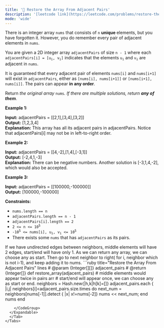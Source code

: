 ```yaml
---
title: '🧀 Restore the Array From Adjacent Pairs'
description: '[leetcode link](https://leetcode.com/problems/restore-the-array-from-adjacent-pairs/description/)'
mode: 'wide'
---
```

<Tabs>
  <Tab title="Question" icon="circle-question" iconType="regular">
    <Card>
      <p>There is an integer array <code>nums</code> that consists of <code>n</code> <strong>unique </strong>elements, but you have forgotten it. However, you do remember every pair of adjacent elements in <code>nums</code>.</p>  <p>You are given a 2D integer array <code>adjacentPairs</code> of size <code>n - 1</code> where each <code>adjacentPairs[i] = [u<sub>i</sub>, v<sub>i</sub>]</code> indicates that the elements <code>u<sub>i</sub></code> and <code>v<sub>i</sub></code> are adjacent in <code>nums</code>.</p>  <p>It is guaranteed that every adjacent pair of elements <code>nums[i]</code> and <code>nums[i+1]</code> will exist in <code>adjacentPairs</code>, either as <code>[nums[i], nums[i+1]]</code> or <code>[nums[i+1], nums[i]]</code>. The pairs can appear <strong>in any order</strong>.</p>  <p>Return <em>the original array </em><code>nums</code><em>. If there are multiple solutions, return <strong>any of them</strong></em>.</p>   <p><strong class="example">Example 1:</strong></p>   <strong>Input:</strong> adjacentPairs = [[2,1],[3,4],[3,2]] <br/> <strong>Output:</strong> [1,2,3,4] <br/> <strong>Explanation:</strong> This array has all its adjacent pairs in adjacentPairs. Notice that adjacentPairs[i] may not be in left-to-right order.   <p><strong class="example">Example 2:</strong></p>   <strong>Input:</strong> adjacentPairs = [[4,-2],[1,4],[-3,1]] <br/> <strong>Output:</strong> [-2,4,1,-3] <br/> <strong>Explanation:</strong> There can be negative numbers. Another solution is [-3,1,4,-2], which would also be accepted.   <p><strong class="example">Example 3:</strong></p>   <strong>Input:</strong> adjacentPairs = [[100000,-100000]] <br/> <strong>Output:</strong> [100000,-100000]    <p><strong>Constraints:</strong></p>  <ul>  <li><code>nums.length == n</code></li>  <li><code>adjacentPairs.length == n - 1</code></li>  <li><code>adjacentPairs[i].length == 2</code></li>  <li><code>2 &lt;= n &lt;= 10<sup>5</sup></code></li>  <li><code>-10<sup>5</sup> &lt;= nums[i], u<sub>i</sub>, v<sub>i</sub> &lt;= 10<sup>5</sup></code></li>  <li>There exists some <code>nums</code> that has <code>adjacentPairs</code> as its pairs.</li> </ul> 
    </Card>
  </Tab>
  <Tab title="Solution" icon="lightbulb" iconType="regular" >
    <Card>
      If we have undirected edges between neighbors, middle elements will have 2 edges, start/end will have only 1.
As we can return any array, we can choose any as start. Then go to next neighbor to right( for i, neighbor which is not i-1), and keep adding it to nums.
    </Card>
  <Expandable title="code">
    <CodeGroup dropdown>
```ruby title="Restore the Array From Adjacent Pairs" lines
# @param {Integer[][]} adjacent_pairs
# @return {Integer[]}
def restore_array(adjacent_pairs)
  # middle elements would appear twice in pairs arr
  # start/end will appear once, we can choose any as start or end.
  neighbors = Hash.new{|h,k|h[k]=[]}
  adjacent_pairs.each { |i,j| neighbors[i]<<j; neighbors[j]<<i; }
  start = neighbors.keys.detect{|k| neighbors[k].size==1 }
  nums = [start]
  
  adjacent_pairs.size.times do
   next_num = neighbors[nums[-1]].detect { |x| x!=nums[-2]}
   nums << next_num;
  end
  nums
end
```
    </CodeGroup>
  </Expandable>
  </Tab>
</Tabs>